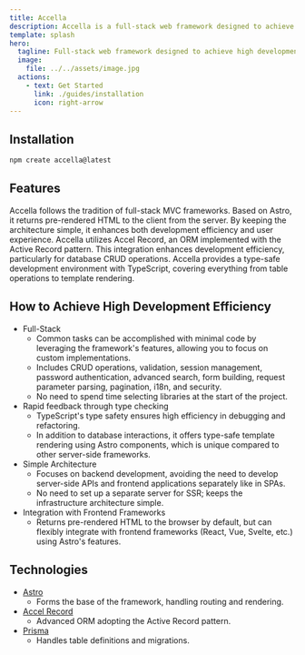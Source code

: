 ```yaml
---
title: Accella
description: Accella is a full-stack web framework designed to achieve high development efficiency with rich features and strong type safety.
template: splash
hero:
  tagline: Full-stack web framework designed to achieve high development efficiency with rich features and strong type safety. It is particularly suitable for startups and small teams.
  image:
    file: ../../assets/image.jpg
  actions:
    - text: Get Started
      link: ./guides/installation
      icon: right-arrow
---
```



## Installation

```bash
npm create accella@latest
```

## Features

<Card title="Server-First" icon="seti:csv">
  Accella follows the tradition of full-stack MVC frameworks. Based on Astro, it returns pre-rendered HTML to the client from the server. By keeping the architecture simple, it enhances both development efficiency and user experience.
</Card>
<Card title="ORM Integration" icon="seti:db">
  Accella utilizes Accel Record, an ORM implemented with the Active Record pattern. This integration enhances development efficiency, particularly for database CRUD operations.
</Card>
<Card title="Type Safety" icon="seti:tsconfig">
  Accella provides a type-safe development environment with TypeScript, covering everything from table operations to template rendering.
</Card>

## How to Achieve High Development Efficiency

- Full-Stack
  - Common tasks can be accomplished with minimal code by leveraging the framework's features, allowing you to focus on custom implementations.
  - Includes CRUD operations, validation, session management, password authentication, advanced search, form building, request parameter parsing, pagination, i18n, and security.
  - No need to spend time selecting libraries at the start of the project.
- Rapid feedback through type checking
  - TypeScript's type safety ensures high efficiency in debugging and refactoring.
  - In addition to database interactions, it offers type-safe template rendering using Astro components, which is unique compared to other server-side frameworks.
- Simple Architecture
  - Focuses on backend development, avoiding the need to develop server-side APIs and frontend applications separately like in SPAs.
  - No need to set up a separate server for SSR; keeps the infrastructure architecture simple.
- Integration with Frontend Frameworks
  - Returns pre-rendered HTML to the browser by default, but can flexibly integrate with frontend frameworks (React, Vue, Svelte, etc.) using Astro's features.

## Technologies

- [Astro](https://astro.build/)
  - Forms the base of the framework, handling routing and rendering.
- [Accel Record](https://github.com/koyopro/accella/blob/main/packages/accel-record/README.md)
  - Advanced ORM adopting the Active Record pattern.
- [Prisma](https://www.prisma.io/)
  - Handles table definitions and migrations.
